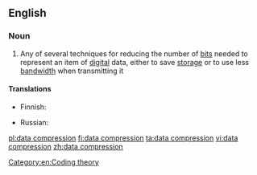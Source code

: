 ==English==

===Noun===
{{wikipedia}}
{{en-noun|head=[[data]] [[compression]]|-}}

# {{context|computing|lang=en}} Any of several techniques for reducing the number of [[bit]]s needed to represent an item of [[digital]] data, either to save [[storage]] or to use less [[bandwidth]] when transmitting it

====Translations====
{{trans-top|a technique for reducing the number of bits}}
* Finnish: {{t|fi|tiedonpakkaus}}
{{trans-mid}}
* Russian: {{t+|ru|сжатие данных|n|sc=Cyrl}}
{{trans-bottom}}

[[Category:en:Coding theory]]

[[pl:data compression]]
[[fi:data compression]]
[[ta:data compression]]
[[vi:data compression]]
[[zh:data compression]]